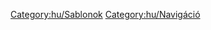 <noinclude></noinclude>{{en/Navbox|navbar = off
|state = off

|name = Navbox Rakomány
|title = [[hu/Manual/Rakomány|Rakomány]]

|group1 = [[hu/Manual/Éghajlatok#Mérsékelt|Mérsékelt]]
|list1 = {{en/Nowrap begin}} [[hu/Manual/Base Set/Cargos/Acél|Acél]]{{en/·w}} [[hu/Manual/Base Set/Cargos/Állat|Állat]]{{en/·w}} [[hu/Manual/Base Set/Cargos/Áru|Áru]]{{en/·w}} [[hu/Manual/Base Set/Cargos/Búza|Búza]]{{en/·w}} [[hu/Manual/Base Set/Cargos/Értéktárgyak|Értéktárgyak]]{{en/·w}} [[hu/Manual/Base Set/Cargos/Fa|Fa]]{{en/·w}} [[hu/Manual/Base Set/Cargos/Levél|Levél]]{{en/·w}} [[hu/Manual/Base Set/Cargos/Olaj|Olaj]]{{en/·w}} [[hu/Manual/Base Set/Cargos/Szén|Szén]]{{en/·w}} [[hu/Manual/Base Set/Cargos/Utasok|Utasok]]{{en/·w}} [[hu/Manual/Base Set/Cargos/Vasérc|Vasérc]]{{en/Nowrap end}}

|group2 = [[hu/Manual/Éghajlatok#Szubarktikus|Szubarktikus]]
|list2 = {{en/Nowrap begin}} [[hu/Manual/Base Set/Cargos/Arany|Arany]]{{en/·w}} [[hu/Manual/Base Set/Cargos/Állat|Állat]]{{en/·w}} [[hu/Manual/Base Set/Cargos/Áru|Áru]]{{en/·w}} [[hu/Manual/Base Set/Cargos/Sarki búza|Búza]]{{en/·w}} [[hu/Manual/Base Set/Cargos/Étel|Étel]]{{en/·w}} [[hu/Manual/Base Set/Cargos/Fa|Fa]]{{en/·w}} [[hu/Manual/Base Set/Cargos/Levél|Levél]]{{en/·w}} [[hu/Manual/Base Set/Cargos/Olaj|Olaj]]{{en/·w}} [[hu/Manual/Base Set/Cargos/Papír|Papír]]{{en/·w}} [[hu/Manual/Base Set/Cargos/Szén|Szén]]{{en/·w}} [[hu/Manual/Base Set/Cargos/Utasok|Utasok]]{{en/Nowrap end}}
|group3 = [[hu/Manual/Éghajlatok#Szubtrópusi|Szubtrópusi]]
|list3 = {{en/Nowrap begin}} [[hu/Manual/Base Set/Cargos/Áru|Áru]]{{en/·w}} [[hu/Manual/Base Set/Cargos/Étel|Étel]]{{en/·w}} [[hu/Manual/Base Set/Cargos/Fa|Fa]]{{en/·w}} [[hu/Manual/Base Set/Cargos/Gumi|Gumi]]{{en/·w}} [[hu/Manual/Base Set/Cargos/Gyémánt|Gyémánt]]{{en/·w}} [[hu/Manual/Base Set/Cargos/Gyümölcs|Gyümölcs]]{{en/·w}} [[hu/Manual/Base Set/Cargos/Kukorica|Kukorica]]{{en/·w}} [[hu/Manual/Base Set/Cargos/Levél|Levél]]{{en/·w}} [[hu/Manual/Base Set/Cargos/Olaj|Olaj]]{{en/·w}} [[hu/Manual/Base Set/Cargos/Rézérc|Rézérc]]{{en/·w}} [[hu/Manual/Base Set/Cargos/Utasok|Utasok]]{{en/·w}} [[hu/Manual/Base Set/Cargos/Víz|Víz]]{{en/Nowrap end}}

|group4 = [[hu/Manual/Éghajlatok#Játékvilág|Játékvilág]]
|list4 = {{en/Nowrap begin}} [[hu/Buborék|Buborék]]{{en/·w}} [[hu/Cukor|Cukor]]{{en/·w}} [[hu/Cukorka|Cukorka]]{{en/·w}} [[hu/Elem|Elem]]{{en/·w}} [[hu/Játék|Játék]]{{en/·w}} [[hu/Kóla|Kóla]]{{en/·w}} [[hu/Manual/Base Set/Cargos/Levél|Levél]]{{en/·w}} [[hu/Műanyag|Műanyag]]{{en/·w}} [[hu/Szénsavas ital|Szénsavas ital]]{{en/·w}} [[hu/Tejkaramella|Tejkaramella]]{{en/·w}} [[hu/Manual/Base Set/Cargos/Utasok|Utasok]]{{en/·w}} [[hu/Vattacukor|Vattacukor]]{{en/Nowrap end}}

}}
<noinclude>

[[Category:hu/Sablonok]][[Category:hu/Navigáció]]
</noinclude>